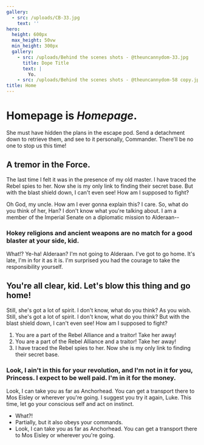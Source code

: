 ```yaml
---
gallery:
  - src: /uploads/CB-33.jpg
    text: ''
hero:
  height: 600px
  max_height: 50vw
  min_height: 300px
  gallery:
    - src: /uploads/Behind the scenes shots - @theuncannydom-33.jpg
      title: Dope Title
      text: |
        Yo.
    - src: /uploads/Behind the scenes shots - @theuncannydom-58 copy.jpg
title: Home
---
```


# **Homepage** is *Homepage*.

She must have hidden the plans in the escape pod. Send a detachment down to retrieve them, and see to it personally, Commander. There'll be no one to stop us this time!

## A tremor in the Force.

The last time I felt it was in the presence of my old master. I have traced the Rebel spies to her. Now she is my only link to finding their secret base. But with the blast shield down, I can't even see! How am I supposed to fight?

Oh God, my uncle. How am I ever gonna explain this? I care. So, what do you think of her, Han? I don't know what you're talking about. I am a member of the Imperial Senate on a diplomatic mission to Alderaan--

### Hokey religions and ancient weapons are no match for a good blaster at your side, kid.

What!? Ye-ha! Alderaan? I'm not going to Alderaan. I've got to go home. It's late, I'm in for it as it is. I'm surprised you had the courage to take the responsibility yourself.

## You're all clear, kid. Let's blow this thing and go home!

Still, she's got a lot of spirit. I don't know, what do you think? As you wish. Still, she's got a lot of spirit. I don't know, what do you think? But with the blast shield down, I can't even see! How am I supposed to fight?

1. You are a part of the Rebel Alliance and a traitor! Take her away!
2. You are a part of the Rebel Alliance and a traitor! Take her away!
3. I have traced the Rebel spies to her. Now she is my only link to finding their secret base.

### Look, I ain't in this for your revolution, and I'm not in it for you, Princess. I expect to be well paid. I'm in it for the money.

Look, I can take you as far as Anchorhead. You can get a transport there to Mos Eisley or wherever you're going. I suggest you try it again, Luke. This time, let go your conscious self and act on instinct.

* What?!
* Partially, but it also obeys your commands.
* Look, I can take you as far as Anchorhead. You can get a transport there to Mos Eisley or wherever you're going.
